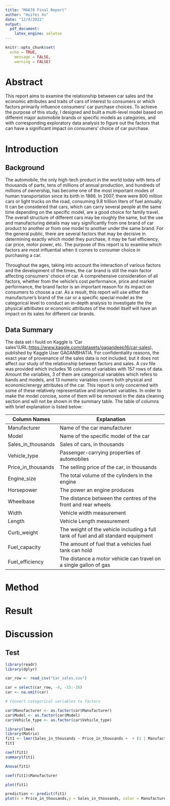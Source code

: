 ---
title: "MA678 Final Report"
author: "Huifei Xu"
date: "12/4/2022"
output: 
  pdf_document: 
    latex_engine: xelatex
---

```{r setup, include=FALSE}
knitr::opts_chunk$set(
  echo = TRUE,
	message = FALSE,
	warning = FALSE)
```

# Abstract

This report aims to examine the relationship between car sales and the economic attributes and traits of cars of interest to consumers or which factors primarily influence consumers' car purchase choices. To achieve the purpose of this study, I designed and built a multi-level model based on different major automobile brands or specific models as categories, and with corresponding exploratory data analysis to figure out the factors that can have a significant impact on consumers' choice of car purchase.

# Introduction

## Background

The automobile, the only high-tech product in the world today with tens of thousands of parts, tens of millions of annual production, and hundreds of millions of ownership, has become one of the most important modes of human transportation since its birth in 1886. In 2007, there were 800 million cars or light trucks on the road, consuming 9.8 trillion liters of fuel annually. It can be considered that cars, which can carry several people at the same time depending on the specific model, are a good choice for family travel. The overall structure of different cars may be roughly the same, but the use and manufacturing details may vary significantly from one brand of car product to another or from one model to another under the same brand. For the general public, there are several factors that may be decisive in determining exactly which model they purchase, it may be fuel efficiency, car price, motor power, etc. The purpose of this report is to examine which factors are most influential when it comes to consumer choice in purchasing a car.

Throughout the ages, taking into account the interaction of various factors and the development of the times, the car brand is still the main factor affecting consumers' choice of car. A comprehensive consideration of all factors, whether from the vehicle's cost performance, price and market performance, the brand factor is an important reason for its impact on consumers to choose a car. As a result, this report will use either the manufacturer's brand of the car or a specific special model as the categorical level to conduct an in-depth analysis to investigate the the physical attributes or economic attributes of the model itself will have an impact on its sales for different car brands.

## Data Summary

The data set i fould on Kaggle is 'Car sales'(URL:<https://www.kaggle.com/datasets/gagandeep16/car-sales>), published by Kaggle User GAGANBHATIA. For confidentiality reasons, the exact year of provenance of the sales data is not included, but it does not affect our study of the relationship between factors and sales. A csv file was provided which includes 16 columns of variables with 157 rows of data. Amount the variables, 3 of them are categorical variables which refers to bands and models, and 13 numeric variables covers both physical and economic/energy attributes of the car. This report is only concerned with some of these relatively representative and important variables. In order to make the model concise, some of them will be removed in the data cleaning section and will not be shown in the summary table. The table of columns with brief explanation is listed below:

+--------------------+------------------------------------------------------------------------------------+
| Column Names       | Explanation                                                                        |
+====================+====================================================================================+
| Manufacturer       | Name of the car manufacturer                                                       |
+--------------------+------------------------------------------------------------------------------------+
| Model              | Name of the specific model of the car                                              |
+--------------------+------------------------------------------------------------------------------------+
| Sales_in_thousands | Sales of cars, in thousands                                                        |
+--------------------+------------------------------------------------------------------------------------+
| Vehicle_type       | Passenger-carrying properties of automobiles                                       |
+--------------------+------------------------------------------------------------------------------------+
| Price_in_thousands | The selling price of the car, in thousands                                         |
+--------------------+------------------------------------------------------------------------------------+
| Engine_size        | The total volume of the cylinders in the engine                                    |
+--------------------+------------------------------------------------------------------------------------+
| Horsepower         | The power an engine produces                                                       |
+--------------------+------------------------------------------------------------------------------------+
| Wheelbase          | The distance between the centres of the front and rear wheels                      |
+--------------------+------------------------------------------------------------------------------------+
| Width              | Vehicle width measurement                                                          |
+--------------------+------------------------------------------------------------------------------------+
| Length             | Vehicle Length measurement                                                         |
+--------------------+------------------------------------------------------------------------------------+
| Curb_weight        | The weight of the vehicle including a full tank of fuel and all standard equipment |
+--------------------+------------------------------------------------------------------------------------+
| Fuel_capacity      | The amount of fuel that a vehicles fuel tank can hold                              |
+--------------------+------------------------------------------------------------------------------------+
| Fuel_efficiency    | The distance a motor vehicle can travel on a single gallon of gas                  |
+--------------------+------------------------------------------------------------------------------------+

# Method

# Result

# Discussion

## Test

```{r}
library(readr)
library(dplyr)
```

```{r}

car_row <- read_csv("Car_sales.csv")

car = select(car_row, -4, -15:-16)
car <- na.omit(car)

```

```{r}

# Convert categorical variables to factors

car$Manufacturer <- as.factor(car$Manufacturer)
car$Model <- as.factor(car$Model)
car$Vehicle_type <- as.factor(car$Vehicle_type)
```

```{r}

library(lme4)
library(Matrix)
fit1 <- lmer(Sales_in_thousands ~ Price_in_thousands +  + (1 | Manufacturer),data = car)
fit1

```
```{r}
coef(fit1)
summary(fit1)

Anova(fit1)
```




```{r}
coef(fit1)$Manufacturer
```


```{r}
plot(fit1)
```
```{r}
prediction <- predict(fit1)
plot(x = Price_in_thousands,y = Sales_in_thousands, color = Manufacturer,prediction, group = Manufacturer,y = prediction,data = car)
```













































































